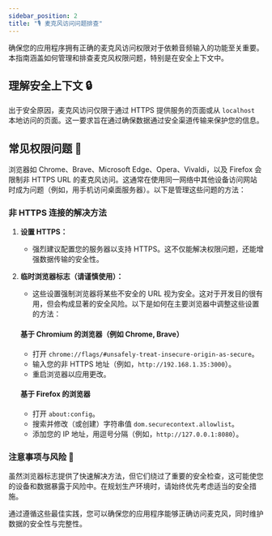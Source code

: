 ```yaml
---
sidebar_position: 2
title: "🎙️ 麦克风访问问题排查"
---
```


确保您的应用程序拥有正确的麦克风访问权限对于依赖音频输入的功能至关重要。本指南涵盖如何管理和排查麦克风权限问题，特别是在安全上下文中。

## 理解安全上下文 🔒

出于安全原因，麦克风访问仅限于通过 HTTPS 提供服务的页面或从 `localhost` 本地访问的页面。这一要求旨在通过确保数据通过安全渠道传输来保护您的信息。

## 常见权限问题 🚫

浏览器如 Chrome、Brave、Microsoft Edge、Opera、Vivaldi，以及 Firefox 会限制非 HTTPS URL 的麦克风访问。这通常在使用同一网络中其他设备访问网站时成为问题（例如，用手机访问桌面服务器）。以下是管理这些问题的方法：

### 非 HTTPS 连接的解决方法

1. **设置 HTTPS：**
   - 强烈建议配置您的服务器以支持 HTTPS。这不仅能解决权限问题，还能增强数据传输的安全性。

2. **临时浏览器标志（请谨慎使用）：**
   - 这些设置强制浏览器将某些不安全的 URL 视为安全。这对于开发目的很有用，但会构成显著的安全风险。以下是如何在主要浏览器中调整这些设置的方法：

   #### 基于 Chromium 的浏览器（例如 Chrome, Brave）
   - 打开 `chrome://flags/#unsafely-treat-insecure-origin-as-secure`。
   - 输入您的非 HTTPS 地址（例如，`http://192.168.1.35:3000`）。
   - 重启浏览器以应用更改。

   #### 基于 Firefox 的浏览器
   - 打开 `about:config`。
   - 搜索并修改（或创建）字符串值 `dom.securecontext.allowlist`。
   - 添加您的 IP 地址，用逗号分隔（例如，`http://127.0.0.1:8080`）。

### 注意事项与风险 🚨

虽然浏览器标志提供了快速解决方法，但它们绕过了重要的安全检查，这可能使您的设备和数据暴露于风险中。在规划生产环境时，请始终优先考虑适当的安全措施。

通过遵循这些最佳实践，您可以确保您的应用程序能够正确访问麦克风，同时维护数据的安全性与完整性。
